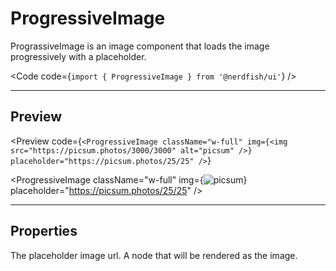 
# ProgressiveImage

PrograssiveImage is an image component that loads the image progressively with a
placeholder.

<Code code={`import { ProgressiveImage } from '@nerdfish/ui'`} />

---

## Preview

<Preview
  code={`<ProgressiveImage
  className="w-full"
  img={<img src="https://picsum.photos/3000/3000" alt="picsum" />}
  placeholder="https://picsum.photos/25/25"
/>`}
>
  <ProgressiveImage
    className="w-full"
    img={<img src="https://picsum.photos/3000/3000" alt="picsum" />}
    placeholder="https://picsum.photos/25/25"
  />
</Preview>

---

## Properties

<Properties>
  <Property name="placeholder" type="string">
    The placeholder image url.
  </Property>
  <Property name="img" type="React.ReactNode">
    A node that will be rendered as the image.
  </Property>
</Properties>
